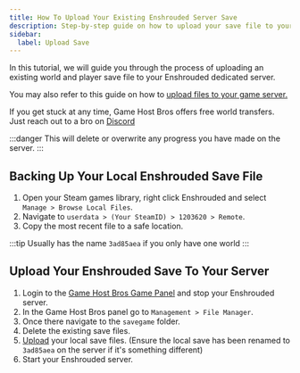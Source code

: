 ```yaml
---
title: How To Upload Your Existing Enshrouded Server Save
description: Step-by-step guide on how to upload your save file to your Enshrouded server.
sidebar:
  label: Upload Save
---
```


In this tutorial, we will guide you through the process of uploading an existing world and player save file to your Enshrouded dedicated server.

You may also refer to this guide on how to [upload files to your game server.](/getting-started/uploading-files/)

If you get stuck at any time, Game Host Bros offers free world transfers. Just reach out to a bro on [Discord](https://discord.gg/FN4XgbAwzr)

:::danger
This will delete or overwrite any progress you have made on the server. 
:::

## Backing Up Your Local Enshrouded Save File
1. Open your Steam games library, right click Enshrouded and select `Manage > Browse Local Files`.
2. Navigate to `userdata > (Your SteamID) > 1203620 > Remote`.
3. Copy the most recent file to a safe location.

:::tip
Usually has the name `3ad85aea` if you only have one world
:::

## Upload Your Enshrouded Save To Your Server

1. Login to the [Game Host Bros Game Panel](https://panel.gamehostbros.com/) and stop your Enshrouded server.
2. In the Game Host Bros panel go to `Management > File Manager`.
3. Once there navigate to the `savegame` folder.
4. Delete the existing save files.
5. [Upload](/getting-started/uploading-files/) your local save files. (Ensure the local save has been renamed to `3ad85aea` on the server if it's something different)
6. Start your Enshrouded server.

